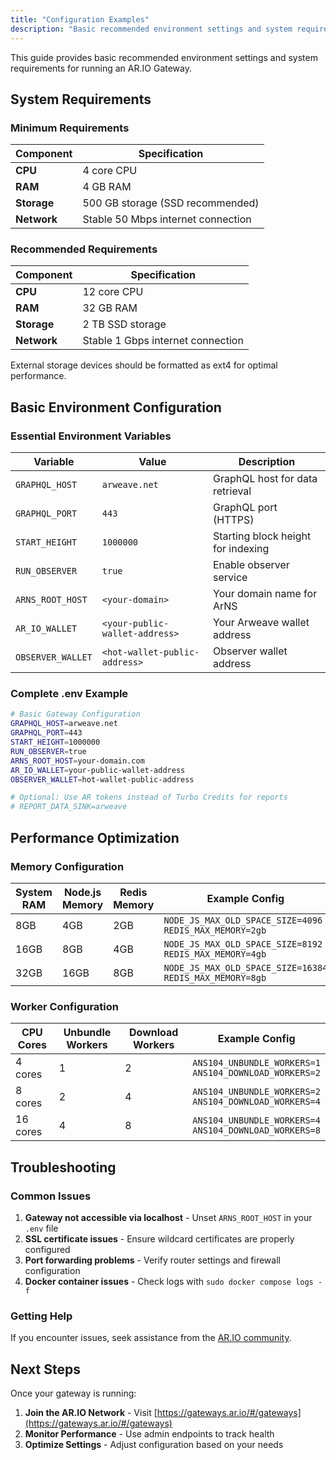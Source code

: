 ```yaml
---
title: "Configuration Examples"
description: "Basic recommended environment settings and system requirements for AR.IO Gateway"
---
```


This guide provides basic recommended environment settings and system requirements for running an AR.IO Gateway.

## System Requirements

### Minimum Requirements

| Component   | Specification                      |
| ----------- | ---------------------------------- |
| **CPU**     | 4 core CPU                         |
| **RAM**     | 4 GB RAM                           |
| **Storage** | 500 GB storage (SSD recommended)   |
| **Network** | Stable 50 Mbps internet connection |

### Recommended Requirements

| Component   | Specification                     |
| ----------- | --------------------------------- |
| **CPU**     | 12 core CPU                       |
| **RAM**     | 32 GB RAM                         |
| **Storage** | 2 TB SSD storage                  |
| **Network** | Stable 1 Gbps internet connection |

<Callout type="info">
  External storage devices should be formatted as ext4 for optimal performance.
</Callout>

## Basic Environment Configuration

### Essential Environment Variables

| Variable          | Value                          | Description                        |
| ----------------- | ------------------------------ | ---------------------------------- |
| `GRAPHQL_HOST`    | `arweave.net`                  | GraphQL host for data retrieval    |
| `GRAPHQL_PORT`    | `443`                          | GraphQL port (HTTPS)               |
| `START_HEIGHT`    | `1000000`                      | Starting block height for indexing |
| `RUN_OBSERVER`    | `true`                         | Enable observer service            |
| `ARNS_ROOT_HOST`  | `<your-domain>`                | Your domain name for ArNS          |
| `AR_IO_WALLET`    | `<your-public-wallet-address>` | Your Arweave wallet address        |
| `OBSERVER_WALLET` | `<hot-wallet-public-address>`  | Observer wallet address            |

### Complete .env Example

```bash
# Basic Gateway Configuration
GRAPHQL_HOST=arweave.net
GRAPHQL_PORT=443
START_HEIGHT=1000000
RUN_OBSERVER=true
ARNS_ROOT_HOST=your-domain.com
AR_IO_WALLET=your-public-wallet-address
OBSERVER_WALLET=hot-wallet-public-address

# Optional: Use AR tokens instead of Turbo Credits for reports
# REPORT_DATA_SINK=arweave
```

## Performance Optimization

### Memory Configuration

| System RAM | Node.js Memory | Redis Memory | Example Config                                                |
| ---------- | -------------- | ------------ | ------------------------------------------------------------- |
| 8GB        | 4GB            | 2GB          | `NODE_JS_MAX_OLD_SPACE_SIZE=4096`<br/>`REDIS_MAX_MEMORY=2gb`  |
| 16GB       | 8GB            | 4GB          | `NODE_JS_MAX_OLD_SPACE_SIZE=8192`<br/>`REDIS_MAX_MEMORY=4gb`  |
| 32GB       | 16GB           | 8GB          | `NODE_JS_MAX_OLD_SPACE_SIZE=16384`<br/>`REDIS_MAX_MEMORY=8gb` |

### Worker Configuration

| CPU Cores | Unbundle Workers | Download Workers | Example Config                                              |
| --------- | ---------------- | ---------------- | ----------------------------------------------------------- |
| 4 cores   | 1                | 2                | `ANS104_UNBUNDLE_WORKERS=1`<br/>`ANS104_DOWNLOAD_WORKERS=2` |
| 8 cores   | 2                | 4                | `ANS104_UNBUNDLE_WORKERS=2`<br/>`ANS104_DOWNLOAD_WORKERS=4` |
| 16 cores  | 4                | 8                | `ANS104_UNBUNDLE_WORKERS=4`<br/>`ANS104_DOWNLOAD_WORKERS=8` |

## Troubleshooting

### Common Issues

1. **Gateway not accessible via localhost** - Unset `ARNS_ROOT_HOST` in your `.env` file
2. **SSL certificate issues** - Ensure wildcard certificates are properly configured
3. **Port forwarding problems** - Verify router settings and firewall configuration
4. **Docker container issues** - Check logs with `sudo docker compose logs -f`

### Getting Help

If you encounter issues, seek assistance from the [AR.IO community](https://discord.gg/7zUPfN4D6g).

## Next Steps

Once your gateway is running:

1. **Join the AR.IO Network** - Visit [https://gateways.ar.io/#/gateways](https://gateways.ar.io/#/gateways)
2. **Monitor Performance** - Use admin endpoints to track health
3. **Optimize Settings** - Adjust configuration based on your needs
